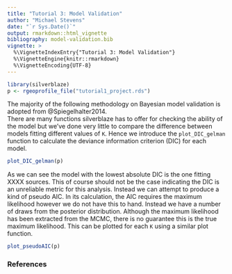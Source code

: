 ```yaml
---
title: "Tutorial 3: Model Validation"
author: "Michael Stevens"
date: "`r Sys.Date()`"
output: rmarkdown::html_vignette
bibliography: model-validation.bib
vignette: >
  %\VignetteIndexEntry{"Tutorial 3: Model Validation"}
  %\VignetteEngine{knitr::rmarkdown}
  %\VignetteEncoding{UTF-8}
---
```


```r
library(silverblaze)
p <- rgeoprofile_file("tutorial1_project.rds")
```
The majority of the following methodology on Bayesian model validation is adopted from @Spiegelhalter2014.  
There are many functions silverblaze has to offer for checking the ability of the model but we've done very little to compare the difference between models fitting different values of `K`. Hence we introduce the `plot_DIC_gelman` function to calculate the deviance information criterion (DIC) for each model.

```r
plot_DIC_gelman(p)
```

As we can see the model with the lowest absolute DIC is the one fitting XXXX sources. This of course should not be the case indicating the DIC is an unreliable metric for this analysis. Instead we can attempt to produce a kind of pseudo AIC. In its calculation, the AIC requires the maximum likelihood however we do not have this to hand. Instead we have a number of draws from the posterior distribution. Although the maximum likelihood has been extracted from the MCMC, there is no guarantee this is the true maximum likelihood. This can be plotted for each `K` using a similar plot function.

```r
plot_pseudoAIC(p)
```

### References
